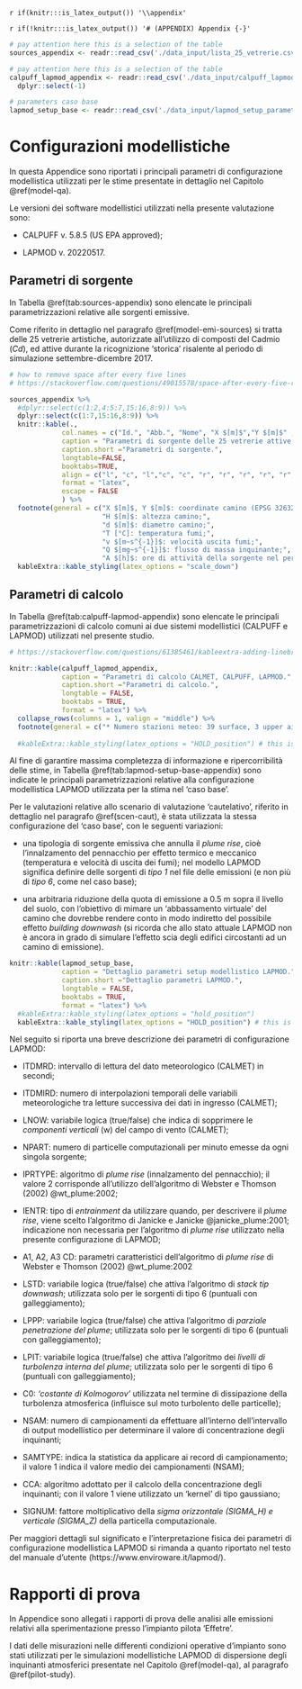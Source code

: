 `r if(knitr:::is_latex_output()) '\\appendix'`

`r if(!knitr:::is_latex_output()) '# (APPENDIX) Appendix {-}'` 

```r

# pay attention here this is a selection of the table
sources_appendix <- readr::read_csv('./data_input/lista_25_vetrerie.csv')

# pay attention here this is a selection of the table
calpuff_lapmod_appendix <- readr::read_csv('./data_input/calpuff_lapmod.csv') %>% 
  dplyr::select(-1)

# parameters caso base
lapmod_setup_base <- readr::read_csv('./data_input/lapmod_setup_parametri_caso_base.csv')

```

# Configurazioni modellistiche {#AA-model-conf}

In questa Appendice sono riportati i principali parametri di configurazione modellistica utilizzati per le stime presentate in dettaglio nel Capitolo \@ref(model-qa).

Le versioni dei software modellistici utilizzati nella presente valutazione sono:

- CALPUFF v. 5.8.5 (US EPA approved);

- LAPMOD v. 20220517.


## Parametri di sorgente

In Tabella \@ref(tab:sources-appendix) sono elencate le principali parametrizzazioni relative alle sorgenti emissive. 

Come riferito in dettaglio nel paragrafo \@ref(model-emi-sources) si tratta delle 25 vetrerie artistiche, autorizzate all'utilizzo di composti del Cadmio (*Cd*), ed attive durante la ricognizione 'storica' risalente al periodo di simulazione settembre-dicembre 2017.


```r

# how to remove space after every five lines
# https://stackoverflow.com/questions/49015578/space-after-every-five-rows-in-kable-output-with-booktabs-option-in-r-markdown

sources_appendix %>%
  #dplyr::select(c(1:2,4:5:7,15:16,8:9)) %>% 
  dplyr::select(c(1:7,15:16,8:9)) %>% 
  knitr::kable(., 
             col.names = c("Id.", "Abb.", "Nome", "X $[m]$","Y $[m]$" ,"H $[m]$","d $[m]$", "T $[^{\\circ} C]$", "v $[m~s^{-1}]$", "Q $[mg~s^{-1}]$","A $[h]$"),
             caption = "Parametri di sorgente delle 25 vetrerie attive nel periodo di simulazione modellistica (set-dic 2017).",
             caption.short ="Parametri di sorgente.",
             longtable=FALSE,
             booktabs=TRUE,
             align = c("l", "c", "l","c", "c", "r", "r", "r", "r", "r", "r"),
             format = "latex",
             escape = FALSE
             ) %>% 
  footnote(general = c("X $[m]$, Y $[m]$: coordinate camino (EPSG 32632, WGS 84 / UTM zona 32N);",
                       "H $[m]$: altezza camino;",
                       "d $[m]$: diametro camino;",
                       "T [°C]: temperatura fumi;",
                       "v $[m~s^{-1}]$: velocità uscita fumi;",
                       "Q $[mg~s^{-1}]$: flusso di massa inquinante;",
                       "A $[h]$: ore di attività della sorgente nel periodo 01/09/2017 - 31/12/2017;"), escape =FALSE) %>% 
  kableExtra::kable_styling(latex_options = "scale_down")


```

\newpage

## Parametri di calcolo

In Tabella \@ref(tab:calpuff-lapmod-appendix) sono elencate le principali parametrizzazioni di calcolo comuni ai due sistemi modellistici (CALPUFF e LAPMOD) utilizzati nel presente studio. 

```r
# https://stackoverflow.com/questions/61385461/kableextra-adding-linebreaks-in-columns-with-long-nonwhitespace-strings

knitr::kable(calpuff_lapmod_appendix,
             caption = "Parametri di calcolo CALMET, CALPUFF, LAPMOD.",
             caption.short ="Parametri di calcolo.",
             longtable = FALSE,
             booktabs = TRUE,
             format = "latex") %>%
  collapse_rows(columns = 1, valign = "middle") %>% 
  footnote(general = c("* Numero stazioni meteo: 39 surface, 3 upper air, 5 over water, 29 precipitation.", "** Livelli verticali [m]: 0, 20, 60, 120, 200, 300, 500, 750, 1000, 2000, 3000."))
 
  #kableExtra::kable_styling(latex_options = "HOLD_position") # this is a more powerful option, it corresponds in latex to [H]


```

\par

Al fine di garantire massima completezza di informazione e ripercorribilità delle stime, in Tabella \@ref(tab:lapmod-setup-base-appendix) sono indicate le principali parametrizzazioni relative alla configurazione modellistica LAPMOD utilizzata per la stima nel 'caso base'.

Per le valutazioni relative allo scenario di valutazione 'cautelativo', riferito in dettaglio nel paragrafo \@ref(scen-caut), è stata utilizzata la stessa configurazione del 'caso base', con le seguenti variazioni:

- una tipologia di sorgente emissiva che annulla il *plume rise*, cioè l'innalzamento del pennacchio per effetto termico e meccanico (temperatura e velocità di uscita dei fumi); nel  modello  LAPMOD significa definire delle sorgenti di *tipo 1* nel file delle emissioni (e non più di *tipo 6*, come nel caso base);

- una arbitraria riduzione della quota di emissione a 0.5 m sopra il livello del suolo, con l'obiettivo di mimare un 'abbassamento virtuale' del camino che dovrebbe rendere conto in modo indiretto del possibile effetto *building downwash* (si ricorda che allo stato attuale LAPMOD non è ancora in grado di simulare l'effetto scia degli edifici circostanti ad un camino di emissione).

```r

knitr::kable(lapmod_setup_base,
             caption = "Dettaglio parametri setup modellistico LAPMOD.",
             caption.short ="Dettaglio parametri LAPMOD.",
             longtable = FALSE,
             booktabs = TRUE,
             format = "latex") %>%
  #kableExtra::kable_styling(latex_options = "hold_position") 
  kableExtra::kable_styling(latex_options = "HOLD_position") # this is a more powerful option, it corresponds in latex to [H]

```

Nel seguito si riporta una breve descrizione dei parametri di configurazione LAPMOD:

- ITDMRD: intervallo di lettura del dato meteorologico (CALMET) in secondi;

- ITDMIRD: numero di interpolazioni temporali delle variabili meteorologiche tra letture successiva dei dati in ingresso (CALMET);

- LNOW: variabile logica (true/false) che indica di sopprimere le *componenti verticali* (w) del campo di vento (CALMET); 

- NPART: numero di particelle computazionali per  minuto emesse da ogni singola sorgente;

- IPRTYPE: algoritmo di *plume rise* (innalzamento del pennacchio); il valore 2 corrisponde all'utilizzo dell'algoritmo di Webster e Thomson (2002) @wt_plume:2002;

- IENTR: tipo di *entrainment* da utilizzare quando, per descrivere il *plume rise*, viene scelto l'algoritmo di Janicke e Janicke @janicke_plume:2001; indicazione non necessaria per l'algoritmo di *plume rise* utilizzato nella presente configurazione di LAPMOD;

- A1, A2, A3 CD:  parametri caratteristici dell'algoritmo di *plume rise* di Webster e Thomson (2002) @wt_plume:2002 

- LSTD: variabile logica (true/false) che attiva l'algoritmo di *stack tip downwash*; utilizzata solo per le sorgenti di tipo 6 (puntuali con galleggiamento);

- LPPP: variabile logica (true/false) che attiva l'algoritmo di *parziale penetrazione del plume*; utilizzata solo per le sorgenti di tipo 6 (puntuali con galleggiamento);

- LPIT: variabile logica (true/false) che attiva l'algoritmo dei *livelli di turbolenza interna del plume*; utilizzata solo per le sorgenti di tipo 6 (puntuali con galleggiamento);

- C0: *'costante di Kolmogorov'* utilizzata nel termine di dissipazione della turbolenza atmosferica (influisce sul moto turbolento delle particelle);

- NSAM: numero di campionamenti da effettuare all'interno dell'intervallo di output modellistico per determinare il valore di concentrazione degli inquinanti;

- SAMTYPE: indica la statistica da applicare ai record di campionamento; il valore 1 indica il valore medio dei campionamenti (NSAM);

- CCA: algoritmo adottato per il calcolo della concentrazione degli inquinanti; con il valore 1 viene utilizzato un 'kernel' di tipo gaussiano;

- SIGNUM: fattore moltiplicativo della *sigma orizzontale (SIGMA_H) e verticale (SIGMA_Z)* della particella computazionale.

Per maggiori dettagli sul significato e l'interpretazione fisica dei parametri di configurazione modellistica LAPMOD si rimanda a quanto riportato nel testo del manuale d'utente (https://www.enviroware.it/lapmod/).


# Rapporti di prova {#AB-report-emi}

In Appendice sono allegati i rapporti di prova delle analisi alle emissioni relativi alla sperimentazione presso l'impianto pilota 'Effetre'. 

I dati delle misurazioni nelle differenti condizioni operative d'impianto sono stati utilizzati per le simulazioni modellistiche LAPMOD di dispersione degli inquinanti atmosferici presentate nel Capitolo \@ref(model-qa), al paragrafo \@ref(pilot-study). 

<!-- 
this is the command for importing a single page pdf as graphics

\begin{center} 
\includegraphics[scale=0.75, page=1]{./data_input/report/example.pdf}
\end{center}

\begin{center} 
\includegraphics[scale=0.75, page=2]{./data_input/report/example.pdf}
\end{center}
-->

<!-- 
remember that this package has been added to the preamble of template.tex
\usepackage{pdfpages}
-->

<!-- 
this is the command to import all pdf pages of a given file 

\begin{center} 
\includepdf[pages=-, scale=0.95]{./data_input/report/example.pdf}
\end{center}
-->

<!--
\colorbox{yellow}{... pay attention here, read the source file ...}

\colorbox{red}{@@@@@ uncomment next code lines @@@@@}

-->

\begin{center} 
\includepdf[pages=-, scale=0.95]{./data_input/report_emi_f3/RdP.pdf}
\end{center}
